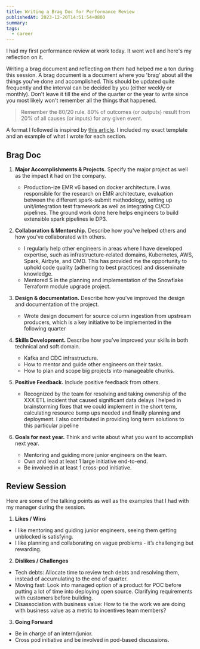 ```yaml
---
title: Writing a Brag Doc for Performance Review
publishedAt: 2023-12-20T14:51:54+0800
summary:
tags:
  - career
---
```


I had my first performance review at work today. It went well and here's my reflection on it.

Writing a brag document and reflecting on them had helped me a ton during this session. A brag document is a document where you 'brag' about all the things you've done and accomplished. This should be updated quite frequently and the interval can be decided by you (either weekly or monthly). Don't leave it till the end of the quarter or the year to write since you most likely won't remember all the things that happened.

> Remember the 80/20 rule. 80% of outcomes (or outputs) result from 20% of all causes (or inputs) for any given event.

A format I followed is inspired by [this article](https://jvns.ca/blog/brag-documents/). I included my exact template and an example of what I wrote for each section.

## Brag Doc

1. **Major Accomplishments & Projects.** Specify the major project as well as the impact it had on the company.

   - Production-ize EMR v6 based on docker architecture. I was responsible for the research on EMR architecture, evaluation between the different spark-submit methodology, setting up unit/integration test framework as well as integrating CI/CD pipelines. The ground work done here helps engineers to build extensible spark pipelines ie DP3.

2. **Collaboration & Mentorship.** Describe how you've helped others and how you've collaborated with others.

   - I regularly help other engineers in areas where I have developed expertise, such as infrastructure-related domains, Kubernetes, AWS, Spark, Airbyte, and OMD. This has provided me the opportunity to uphold code quality (adhering to best practices) and disseminate knowledge.
   - Mentored S in the planning and implementation of the Snowflake Terraform module upgrade project.

3. **Design & documentation.** Describe how you've improved the design and documentation of the project.

   - Wrote design document for source column ingestion from upstream producers, which is a key initiative to be implemented in the following quarter

4. **Skills Development.** Describe how you've improved your skills in both technical and soft domain.

   - Kafka and CDC infrastructure.
   - How to mentor and guide other engineers on their tasks.
   - How to plan and scope big projects into manageable chunks.

5. **Positive Feedback.** Include positive feedback from others.

   - Recognized by the team for resolving and taking ownership of the XXX ETL incident that caused significant data delays I helped in brainstorming fixes that we could implement in the short term, calculating resource bump ups needed and finally planning and deployment. I also contributed in providing long term solutions to this particular pipeline

6. **Goals for next year.** Think and write about what you want to accomplish next year.

   - Mentoring and guiding more junior engineers on the team.
   - Own and lead at least 1 large initiative end-to-end.
   - Be involved in at least 1 cross-pod initiative.

## Review Session

Here are some of the talking points as well as the examples that I had with my manager during the session.

1. **Likes / Wins**

- I like mentoring and guiding junior engineers, seeing them getting unblocked is satisfying.
- I like planning and collaborating on vague problems - it’s challenging but rewarding.

2. **Dislikes / Challenges**

- Tech debts: Allocate time to review tech debts and resolving them, instead of accumulating to the end of quarter.
- Moving fast: Look into managed option of a product for POC before putting a lot of time into deploying open source. Clarifying requirements with customers before building.
- Disassociation with business value: How to tie the work we are doing with business value as a metric to incentives team members?

3. **Going Forward**

- Be in charge of an intern/junior.
- Cross pod initiative and be involved in pod-based discussions.
